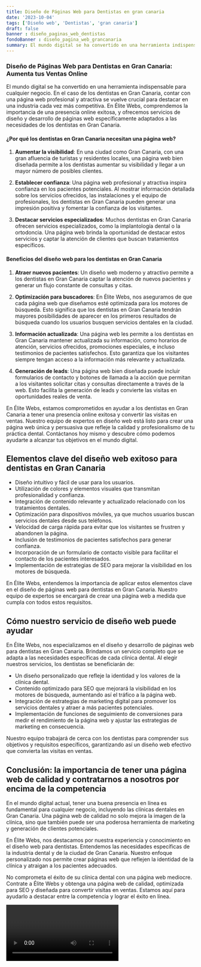 ```yaml
---
title: Diseño de Páginas Web para Dentistas en gran canaria
date: '2023-10-04'
tags: ['Diseño web', 'Dentistas', 'gran canaria']
draft: false
banner : diseño_paginas_web_dentistas
fondoBanner : diseño_pagina_web_grancanaria
summary: El mundo digital se ha convertido en una herramienta indispensable para cualquier negocio. En el caso de los dentistas en Gran Canaria, contar con una página web profesional y atractiva se vuelve crucial para destacar en una industria cada vez más competitiva. En Élite Webs, comprendemos la importancia de una presencia online exitosa, y ofrecemos servicios de diseño y desarrollo de páginas web específicamente adaptados a las necesidades de los dentistas en Gran Canaria.
---
```


### Diseño de Páginas Web para Dentistas en Gran Canaria: Aumenta tus Ventas Online

El mundo digital se ha convertido en una herramienta indispensable para cualquier negocio. En el caso de los dentistas en Gran Canaria, contar con una página web profesional y atractiva se vuelve crucial para destacar en una industria cada vez más competitiva. En Élite Webs, comprendemos la importancia de una presencia online exitosa, y ofrecemos servicios de diseño y desarrollo de páginas web específicamente adaptados a las necesidades de los dentistas en Gran Canaria.

#### ¿Por qué los dentistas en Gran Canaria necesitan una página web?

1. **Aumentar la visibilidad**: En una ciudad como Gran Canaria, con una gran afluencia de turistas y residentes locales, una página web bien diseñada permite a los dentistas aumentar su visibilidad y llegar a un mayor número de posibles clientes.

2. **Establecer confianza**: Una página web profesional y atractiva inspira confianza en los pacientes potenciales. Al mostrar información detallada sobre los servicios ofrecidos, las instalaciones y el equipo de profesionales, los dentistas en Gran Canaria pueden generar una impresión positiva y fomentar la confianza de los visitantes.

3. **Destacar servicios especializados**: Muchos dentistas en Gran Canaria ofrecen servicios especializados, como la implantología dental o la ortodoncia. Una página web brinda la oportunidad de destacar estos servicios y captar la atención de clientes que buscan tratamientos específicos.

#### Beneficios del diseño web para los dentistas en Gran Canaria

1. **Atraer nuevos pacientes**: Un diseño web moderno y atractivo permite a los dentistas en Gran Canaria captar la atención de nuevos pacientes y generar un flujo constante de consultas y citas.

2. **Optimización para buscadores**: En Élite Webs, nos aseguramos de que cada página web que diseñamos esté optimizada para los motores de búsqueda. Esto significa que los dentistas en Gran Canaria tendrán mayores posibilidades de aparecer en los primeros resultados de búsqueda cuando los usuarios busquen servicios dentales en la ciudad.

3. **Información actualizada**: Una página web les permite a los dentistas en Gran Canaria mantener actualizada su información, como horarios de atención, servicios ofrecidos, promociones especiales, e incluso testimonios de pacientes satisfechos. Esto garantiza que los visitantes siempre tengan acceso a la información más relevante y actualizada.

4. **Generación de leads**: Una página web bien diseñada puede incluir formularios de contacto y botones de llamada a la acción que permitan a los visitantes solicitar citas y consultas directamente a través de la web. Esto facilita la generación de leads y convierte las visitas en oportunidades reales de venta.

En Élite Webs, estamos comprometidos en ayudar a los dentistas en Gran Canaria a tener una presencia online exitosa y convertir las visitas en ventas. Nuestro equipo de expertos en diseño web está listo para crear una página web única y persuasiva que refleje la calidad y profesionalismo de tu práctica dental. Contáctanos hoy mismo y descubre cómo podemos ayudarte a alcanzar tus objetivos en el mundo digital.

<GifSeo />

<Cta />

## Elementos clave del diseño web exitoso para dentistas en Gran Canaria

- Diseño intuitivo y fácil de usar para los usuarios.
- Utilización de colores y elementos visuales que transmitan profesionalidad y confianza.
- Integración de contenido relevante y actualizado relacionado con los tratamientos dentales.
- Optimización para dispositivos móviles, ya que muchos usuarios buscan servicios dentales desde sus teléfonos.
- Velocidad de carga rápida para evitar que los visitantes se frustren y abandonen la página.
- Inclusión de testimonios de pacientes satisfechos para generar confianza.
- Incorporación de un formulario de contacto visible para facilitar el contacto de los pacientes interesados.
- Implementación de estrategias de SEO para mejorar la visibilidad en los motores de búsqueda.

En Élite Webs, entendemos la importancia de aplicar estos elementos clave en el diseño de páginas web para dentistas en Gran Canaria. Nuestro equipo de expertos se encargará de crear una página web a medida que cumpla con todos estos requisitos.  

## Cómo nuestro servicio de diseño web puede ayudar

En Élite Webs, nos especializamos en el diseño y desarrollo de páginas web para dentistas en Gran Canaria. Brindamos un servicio completo que se adapta a las necesidades específicas de cada clínica dental. Al elegir nuestros servicios, los dentistas se beneficiarán de:

- Un diseño personalizado que refleje la identidad y los valores de la clínica dental.
- Contenido optimizado para SEO que mejorará la visibilidad en los motores de búsqueda, aumentando así el tráfico a la página web.
- Integración de estrategias de marketing digital para promover los servicios dentales y atraer a más pacientes potenciales.
- Implementación de funciones de seguimiento de conversiones para medir el rendimiento de la página web y ajustar las estrategias de marketing en consecuencia.

Nuestro equipo trabajará de cerca con los dentistas para comprender sus objetivos y requisitos específicos, garantizando así un diseño web efectivo que convierta las visitas en ventas.

## Conclusión: la importancia de tener una página web de calidad y contratarnos a nosotros por encima de la competencia

En el mundo digital actual, tener una buena presencia en línea es fundamental para cualquier negocio, incluyendo las clínicas dentales en Gran Canaria. Una página web de calidad no solo mejora la imagen de la clínica, sino que también puede ser una poderosa herramienta de marketing y generación de clientes potenciales.

En Élite Webs, nos destacamos por nuestra experiencia y conocimiento en el diseño web para dentistas. Entendemos las necesidades específicas de la industria dental y de la ciudad de Gran Canaria. Nuestro enfoque personalizado nos permite crear páginas web que reflejen la identidad de la clínica y atraigan a los pacientes adecuados.

No comprometa el éxito de su clínica dental con una página web mediocre. Contrate a Élite Webs y obtenga una página web de calidad, optimizada para SEO y diseñada para convertir visitas en ventas. Estamos aquí para ayudarlo a destacar entre la competencia y lograr el éxito en línea.

<Video />

<CtaBot job='Dentistas' city='gran canaria'/>

<Gmaps query='gran canaria+españa+maps' />